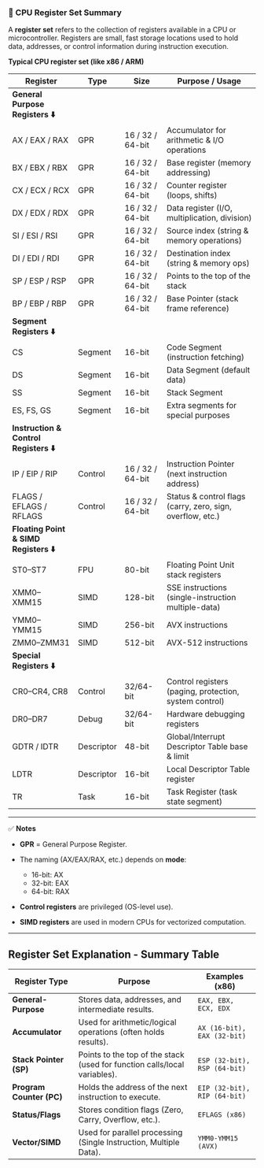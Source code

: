 ### 📌 CPU Register Set Summary

A **register set** refers to the collection of registers available in a CPU or microcontroller. Registers are small, fast storage locations used to hold data, addresses, or control information during instruction execution.

**Typical CPU register set (like x86 / ARM)**

| **Register**                             | **Type**   | **Size**         | **Purpose / Usage**                                        |
| ---------------------------------------- | ---------- | ---------------- | ---------------------------------------------------------- |
| **General Purpose Registers ⬇️**       |            |                  |                                                            |
| AX / EAX / RAX                           | GPR        | 16 / 32 / 64-bit | Accumulator for arithmetic & I/O operations                |
| BX / EBX / RBX                           | GPR        | 16 / 32 / 64-bit | Base register (memory addressing)                          |
| CX / ECX / RCX                           | GPR        | 16 / 32 / 64-bit | Counter register (loops, shifts)                           |
| DX / EDX / RDX                           | GPR        | 16 / 32 / 64-bit | Data register (I/O, multiplication, division)              |
| SI / ESI / RSI                           | GPR        | 16 / 32 / 64-bit | Source index (string & memory operations)                  |
| DI / EDI / RDI                           | GPR        | 16 / 32 / 64-bit | Destination index (string & memory ops)                    |
| SP / ESP / RSP                           | GPR        | 16 / 32 / 64-bit | Points to the top of the stack                             |
| BP / EBP / RBP                           | GPR        | 16 / 32 / 64-bit | Base Pointer (stack frame reference)                       |
| **Segment Registers ⬇️**               |            |                  |                                                            |
| CS                                       | Segment    | 16-bit           | Code Segment (instruction fetching)                        |
| DS                                       | Segment    | 16-bit           | Data Segment (default data)                                |
| SS                                       | Segment    | 16-bit           | Stack Segment                                              |
| ES, FS, GS                               | Segment    | 16-bit           | Extra segments for special purposes                        |
| **Instruction & Control Registers ⬇️** |            |                  |                                                            |
| IP / EIP / RIP                           | Control    | 16 / 32 / 64-bit | Instruction Pointer (next instruction address)             |
| FLAGS / EFLAGS / RFLAGS                  | Control    | 16 / 32 / 64-bit | Status & control flags (carry, zero, sign, overflow, etc.) |
| **Floating Point & SIMD Registers ⬇️** |            |                  |                                                            |
| ST0–ST7                                  | FPU        | 80-bit           | Floating Point Unit stack registers                        |
| XMM0–XMM15                               | SIMD       | 128-bit          | SSE instructions (single-instruction multiple-data)        |
| YMM0–YMM15                               | SIMD       | 256-bit          | AVX instructions                                           |
| ZMM0–ZMM31                               | SIMD       | 512-bit          | AVX-512 instructions                                       |
| **Special Registers ⬇️**               |            |                  |                                                            |
| CR0–CR4, CR8                             | Control    | 32/64-bit        | Control registers (paging, protection, system control)     |
| DR0–DR7                                  | Debug      | 32/64-bit        | Hardware debugging registers                               |
| GDTR / IDTR                              | Descriptor | 48-bit           | Global/Interrupt Descriptor Table base & limit             |
| LDTR                                     | Descriptor | 16-bit           | Local Descriptor Table register                            |
| TR                                       | Task       | 16-bit           | Task Register (task state segment)                         |

---

✅ **Notes**

* **GPR** = General Purpose Register.
* The naming (AX/EAX/RAX, etc.) depends on **mode**:

  * 16-bit: AX
  * 32-bit: EAX
  * 64-bit: RAX
* **Control registers** are privileged (OS-level use).
* **SIMD registers** are used in modern CPUs for vectorized computation.

---


## **Register Set Explanation - Summary Table**

| **Register Type**       | **Purpose**                                                                 | **Examples (x86)**            |
|-------------------------|-----------------------------------------------------------------------------|-------------------------------|
| **General-Purpose**      | Stores data, addresses, and intermediate results.                           | `EAX, EBX, ECX, EDX`          |
| **Accumulator**         | Used for arithmetic/logical operations (often holds results).               | `AX (16-bit), EAX (32-bit)`   |
| **Stack Pointer (SP)**  | Points to the top of the stack (used for function calls/local variables).    | `ESP (32-bit), RSP (64-bit)`  |
| **Program Counter (PC)**| Holds the address of the next instruction to execute.                       | `EIP (32-bit), RIP (64-bit)`  |
| **Status/Flags**        | Stores condition flags (Zero, Carry, Overflow, etc.).                       | `EFLAGS (x86)`                | 
| **Vector/SIMD**         | Used for parallel processing (Single Instruction, Multiple Data).           | `YMM0-YMM15 (AVX)`            |
